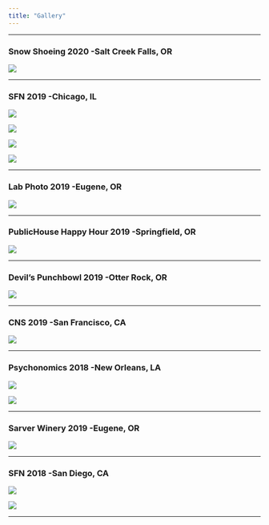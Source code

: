 ```yaml
---
title: "Gallery"
---
```

 ***


### Snow Shoeing 2020 -Salt Creek Falls, OR

![](imgs/18.jpg)

***

### SFN 2019 -Chicago, IL

![](imgs/17.jpg)

![](imgs/11.jpg)

![](imgs/13.jpg)

![](imgs/14.jpg)

*** 

### Lab Photo 2019 -Eugene, OR

![](imgs/10.jpg)

***

### PublicHouse Happy Hour 2019 -Springfield, OR

![](imgs/97.jpeg)

***

### Devil's Punchbowl 2019 -Otter Rock, OR

![](imgs/98.jpeg)

***

### CNS 2019 -San Francisco, CA

![](imgs/2.jpg)

***

### Psychonomics 2018 -New Orleans, LA

![](imgs/4.jpeg)

![](imgs/7.jpeg)

***

### Sarver Winery 2019 -Eugene, OR

![](imgs/99.jpeg)

***

### SFN 2018 -San Diego, CA

![](imgs/5.jpeg)

![](imgs/6.jpeg)

***

